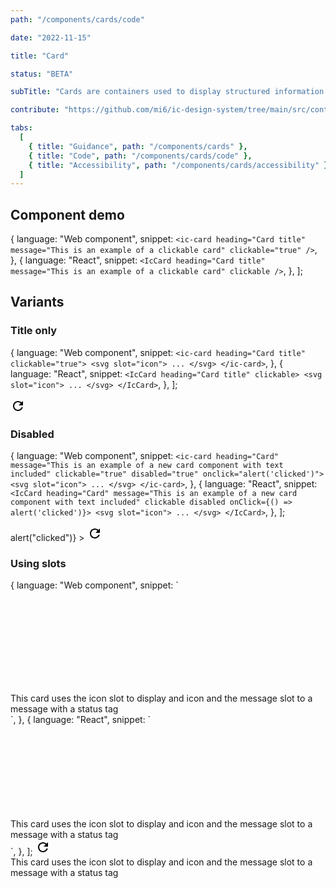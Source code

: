 ```yaml
---
path: "/components/cards/code"

date: "2022-11-15"

title: "Card"

status: "BETA"

subTitle: "Cards are containers used to display structured information or interactive content."

contribute: "https://github.com/mi6/ic-design-system/tree/main/src/content/structured/components/cards"

tabs:
  [
    { title: "Guidance", path: "/components/cards" },
    { title: "Code", path: "/components/cards/code" },
    { title: "Accessibility", path: "/components/cards/accessibility" },
  ]
---
```



## Component demo

  {
    language: "Web component",
    snippet: `<ic-card heading="Card title" message="This is an example of a clickable card" clickable="true" />`,
  },
  {
    language: "React",
    snippet: `<IcCard heading="Card title" message="This is an example of a clickable card" clickable />`,
  },
];

<ComponentPreview snippets={snippets}>
  <IcCard
    heading="Card title"
    message="This is an example of a clickable card"
    clickable
  />
</ComponentPreview>

<ComponentDetails component="ic-card" />

## Variants

### Title only

  {
    language: "Web component",
    snippet: `<ic-card heading="Card title" clickable="true">
  <svg slot="icon">
    ...
  </svg>
</ic-card>`,
  },
  {
    language: "React",
    snippet: `<IcCard heading="Card title" clickable>
  <svg slot="icon">
    ...
  </svg>
</IcCard>`,
  },
];

<ComponentPreview snippets={titleOnly}>
  <IcCard heading="Card title" clickable>
    <svg
      slot="icon"
      xmlns="http://www.w3.org/2000/svg"
      height="24px"
      viewBox="0 0 24 24"
      width="24px"
      fill="#000000"
    >
      <path d="M0 0h24v24H0V0z" fill="none" />
      <path d="M17.65 6.35C16.2 4.9 14.21 4 12 4c-4.42 0-7.99 3.58-7.99 8s3.57 8 7.99 8c3.73 0 6.84-2.55 7.73-6h-2.08c-.82 2.33-3.04 4-5.65 4-3.31 0-6-2.69-6-6s2.69-6 6-6c1.66 0 3.14.69 4.22 1.78L13 11h7V4l-2.35 2.35z" />
    </svg>
  </IcCard>
</ComponentPreview>

### Disabled

  {
    language: "Web component",
    snippet: `<ic-card heading="Card" message="This is an example of a new card component with text included" clickable="true" disabled="true" onclick="alert('clicked')">
  <svg slot="icon">
    ...
  </svg>
</ic-card>`,
  },
  {
    language: "React",
    snippet: `<IcCard heading="Card" message="This is an example of a new card component with text included" clickable disabled onClick={() => alert('clicked')}>
  <svg slot="icon">
    ...
  </svg>
</IcCard>`,
  },
];

<ComponentPreview snippets={disabled}>
  <IcCard
    heading="Card"
    message="This is an example of a new card component with text included"
    clickable
    disabled
    onClick={() => alert("clicked")}
  >
    <svg
      slot="icon"
      xmlns="http://www.w3.org/2000/svg"
      height="24px"
      viewBox="0 0 24 24"
      width="24px"
      fill="#000000"
    >
      <path d="M0 0h24v24H0V0z" fill="none" />
      <path d="M17.65 6.35C16.2 4.9 14.21 4 12 4c-4.42 0-7.99 3.58-7.99 8s3.57 8 7.99 8c3.73 0 6.84-2.55 7.73-6h-2.08c-.82 2.33-3.04 4-5.65 4-3.31 0-6-2.69-6-6s2.69-6 6-6c1.66 0 3.14.69 4.22 1.78L13 11h7V4l-2.35 2.35z" />
    </svg>
  </IcCard>
</ComponentPreview>

### Using slots

  {
    language: "Web component",
    snippet: `<ic-card heading="Card title">
  <svg slot="icon">
    ...
  </svg>
  <div slot="message" style="display:flex; align-items:center;">
    <ic-typography variant="body" style="margin-right:8px;">
      This card uses the icon slot to display and icon and the message slot to a message with a status tag
    </ic-typography>
    <ic-status-tag status="success" label="Active" />
  </div>
</ic-card>`,
  },
  {
    language: "React",
    snippet: `<IcCard heading="Card title">
  <svg slot="icon">
    ...
  </svg>
  <div slot="message" style={{
    display: "flex",
    alignItems: "center"
  }}>
    <IcTypography variant="body" style={{marginRight: "8px"}}>
      This card uses the icon slot to display and icon and the message slot to a message with a status tag
    </IcTypography>
    <IcStatusTag status="success" label="Active" />
  </div>
</IcCard>`,
  },
];

<ComponentPreview snippets={usingSlots}>
  <IcCard heading="Card title">
    <svg
      slot="icon"
      xmlns="http://www.w3.org/2000/svg"
      height="24px"
      viewBox="0 0 24 24"
      width="24px"
      fill="#000000"
    >
      <path d="M0 0h24v24H0V0z" fill="none" />
      <path d="M17.65 6.35C16.2 4.9 14.21 4 12 4c-4.42 0-7.99 3.58-7.99 8s3.57 8 7.99 8c3.73 0 6.84-2.55 7.73-6h-2.08c-.82 2.33-3.04 4-5.65 4-3.31 0-6-2.69-6-6s2.69-6 6-6c1.66 0 3.14.69 4.22 1.78L13 11h7V4l-2.35 2.35z" />
    </svg>
    <div
      slot="message"
      style={{
        display: "flex",
        alignItems: "center",
      }}
    >
      <IcTypography variant="body" style={{ marginRight: "8px" }}>
        This card uses the icon slot to display and icon and the message slot to
        a message with a status tag
      </IcTypography>
      <IcStatusTag label="Active" status="success" />
    </div>
  </IcCard>
</ComponentPreview>
